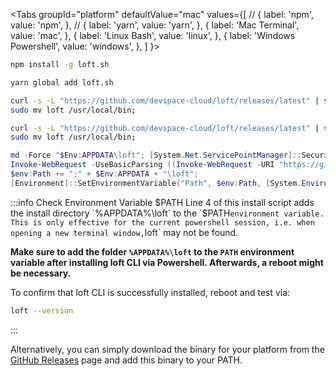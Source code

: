 

<Tabs
  groupId="platform"
  defaultValue="mac"
  values={[
  //  { label: 'npm', value: 'npm', },
  //  { label: 'yarn', value: 'yarn', },
    { label: 'Mac Terminal', value: 'mac', },
    { label: 'Linux Bash', value: 'linux', },
    { label: 'Windows Powershell', value: 'windows', },
  ]
}>
<TabItem value="npm">

```bash
npm install -g loft.sh
```

</TabItem>
<TabItem value="yarn">

```bash
yarn global add loft.sh
```

</TabItem>
<TabItem value="mac">

```bash
curl -s -L "https://github.com/devspace-cloud/loft/releases/latest" | sed -nE 's!.*"([^"]*loft-darwin-amd64)".*!https://github.com\1!p' | xargs -n 1 curl -L -o loft && chmod +x loft;
sudo mv loft /usr/local/bin;
```

</TabItem>
<TabItem value="linux">

```bash
curl -s -L "https://github.com/devspace-cloud/loft/releases/latest" | sed -nE 's!.*"([^"]*loft-linux-amd64)".*!https://github.com\1!p' | xargs -n 1 curl -L -o loft && chmod +x loft;
sudo mv loft /usr/local/bin;
```

</TabItem>
<TabItem value="windows">

```powershell {4}
md -Force "$Env:APPDATA\loft"; [System.Net.ServicePointManager]::SecurityProtocol = [System.Net.SecurityProtocolType]'Tls,Tls11,Tls12';
Invoke-WebRequest -UseBasicParsing ((Invoke-WebRequest -URI "https://github.com/devspace-cloud/loft/releases/latest" -UseBasicParsing).Content -replace "(?ms).*`"([^`"]*loft-windows-amd64.exe)`".*","https://github.com/`$1") -o $Env:APPDATA\loft\loft.exe;
$env:Path += ";" + $Env:APPDATA + "\loft";
[Environment]::SetEnvironmentVariable("Path", $env:Path, [System.EnvironmentVariableTarget]::User);
```

:::info Check Environment Variable $PATH
Line 4 of this install script adds the install directory `%APPDATA%\loft` to the `$PATH` environment variable. This is only effective for the current powershell session, i.e. when opening a new terminal window, `loft` may not be found. 

**Make sure to add the folder `%APPDATA%\loft` to the `PATH` environment variable after installing loft CLI via Powershell. Afterwards, a reboot might be necessary.**

To confirm that loft CLI is successfully installed, reboot and test via:
```bash
loft --version
```
:::

</TabItem>
</Tabs>

Alternatively, you can simply download the binary for your platform from the [GitHub Releases](https://github.com/devspace-cloud/loft/releases) page and add this binary to your PATH.
